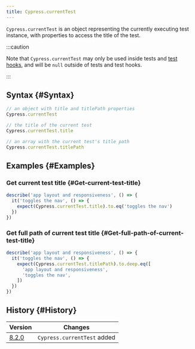 ```yaml
---
title: Cypress.currentTest
---
```


`Cypress.currentTest` is an object representing the currently executing test
instance, with properties to access the title of the test.

:::caution

Note that `Cypress.currentTest` may only be used inside tests and
[test hooks](/guides/core-concepts/writing-and-organizing-tests#Hooks), and will
be `null` outside of tests and test hooks.

:::

## Syntax {#Syntax}

```javascript
// an object with title and titlePath properties
Cypress.currentTest

// the title of the current test
Cypress.currentTest.title

// an array with the current test's title path
Cypress.currentTest.titlePath
```

## Examples {#Examples}

### Get current test title {#Get-current-test-title}

```javascript
describe('app layout and responsiveness', () => {
  it('toggles the nav', () => {
    expect(Cypress.currentTest.title).to.eq('toggles the nav')
  })
})
```

### Get full path of current test title {#Get-full-path-of-current-test-title}

```javascript
describe('app layout and responsiveness', () => {
  it('toggles the nav', () => {
    expect(Cypress.currentTest.titlePath).to.deep.eq([
      'app layout and responsiveness',
      'toggles the nav',
    ])
  })
})
```

## History {#History}

| Version                                     | Changes                     |
| ------------------------------------------- | --------------------------- |
| [8.2.0](/guides/references/changelog#8-2-0) | `Cypress.currentTest` added |
